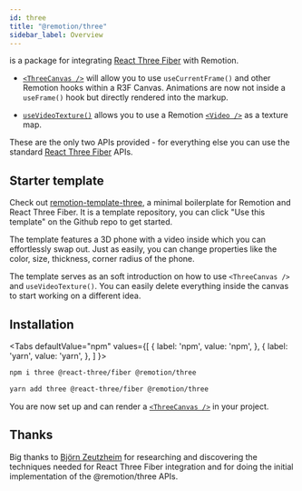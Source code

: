 ```yaml
---
id: three
title: "@remotion/three"
sidebar_label: Overview
---
```



is a package for integrating [React Three Fiber](https://github.com/pmndrs/react-three-fiber) with Remotion.

- [`<ThreeCanvas />`](/docs/three-canvas) will allow you to use `useCurrentFrame()` and other Remotion hooks within a R3F Canvas. Animations are now not inside a `useFrame()` hook but directly rendered into the markup.

- [`useVideoTexture()`](/docs/use-video-texture) allows you to use a Remotion [`<Video />`](/docs/video) as a texture map.

These are the only two APIs provided - for everything else you can use the standard [React Three Fiber](https://github.com/pmndrs/react-three-fiber) APIs.

## Starter template

Check out [remotion-template-three](https://github.com/JonnyBurger/remotion-template-three), a minimal boilerplate for Remotion and React Three Fiber. It is a template repository, you can click "Use this template" on the Github repo to get started.

<ThreeDPlayer />

The template features a 3D phone with a video inside which you can effortlessly swap out. Just as easily, you can change properties like the color, size, thickness, corner radius of the phone.

The template serves as an soft introduction on how to use `<ThreeCanvas />` and `useVideoTexture()`. You can easily delete everything inside the canvas to start working on a different idea.

## Installation

<Tabs
defaultValue="npm"
values={[
{ label: 'npm', value: 'npm', },
{ label: 'yarn', value: 'yarn', },
]
}>
<TabItem value="npm">

```bash
npm i three @react-three/fiber @remotion/three
```

  </TabItem>

  <TabItem value="yarn">

```bash
yarn add three @react-three/fiber @remotion/three
```

  </TabItem>
</Tabs>

You are now set up and can render a [`<ThreeCanvas />`](/docs/three-canvas) in your project.

## Thanks

Big thanks to [Björn Zeutzheim](https://github.com/olee) for researching and discovering the techniques needed for React Three Fiber integration and for doing the initial implementation of the @remotion/three APIs.
